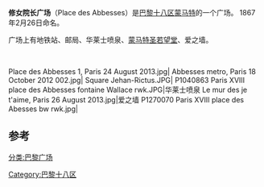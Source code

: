 '''修女院长广场'''（Place des Abbesses）是[[巴黎十八区|巴黎十八区]][[蒙马特|蒙马特]]的一个广场。 1867年2月26日命名。

广场上有地铁站、邮局、华莱士喷泉、[[圣让蒙马特教堂|蒙马特圣若望堂]]、爱之墙。

<br>
<gallery mode=packed heights=120 caption="图片">
Place des Abbesses 1, Paris 24 August 2013.jpg|
Abbesses metro, Paris 18 October 2012 002.jpg|
Square Jehan-Rictus.JPG|
P1040863 Paris XVIII place des Abbesses fontaine Wallace rwk.JPG|华莱士喷泉
Le mur des je t'aime, Paris 26 August 2013.jpg|爱之墙
P1270070 Paris XVIII place des Abesses bw rwk.jpg| 
</gallery>
== 参考 ==
{{References}}
[[分类:巴黎广场|分类:巴黎广场]]
[[Category:巴黎十八区|Category:巴黎十八区]]